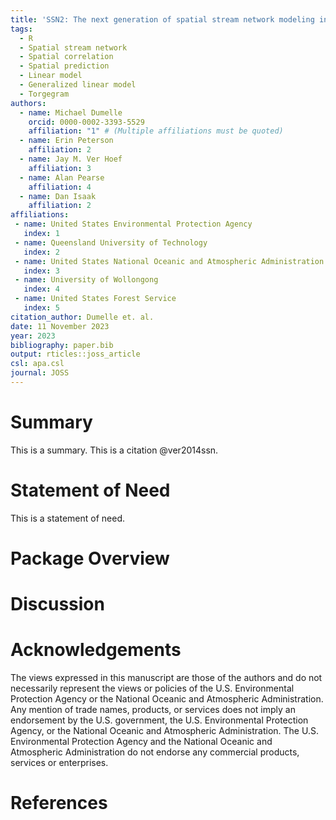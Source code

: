 ```yaml
---
title: 'SSN2: The next generation of spatial stream network modeling in R'
tags:
  - R
  - Spatial stream network
  - Spatial correlation
  - Spatial prediction
  - Linear model
  - Generalized linear model
  - Torgegram
authors:
  - name: Michael Dumelle
    orcid: 0000-0002-3393-5529
    affiliation: "1" # (Multiple affiliations must be quoted)
  - name: Erin Peterson
    affiliation: 2
  - name: Jay M. Ver Hoef
    affiliation: 3
  - name: Alan Pearse
    affiliation: 4
  - name: Dan Isaak
    affiliation: 2
affiliations:
 - name: United States Environmental Protection Agency
   index: 1
 - name: Queensland University of Technology
   index: 2
 - name: United States National Oceanic and Atmospheric Administration
   index: 3
 - name: University of Wollongong
   index: 4
 - name: United States Forest Service
   index: 5
citation_author: Dumelle et. al.
date: 11 November 2023
year: 2023
bibliography: paper.bib
output: rticles::joss_article
csl: apa.csl
journal: JOSS
---
```


# Summary

This is a summary. This is a citation @ver2014ssn.

# Statement of Need

This is a statement of need.

# Package Overview

# Discussion

# Acknowledgements

The views expressed in this manuscript are those of the authors and do not necessarily represent the views or policies of the U.S. Environmental Protection Agency or the National Oceanic and Atmospheric Administration. Any mention of trade names, products, or services does not imply an endorsement by the U.S. government, the U.S. Environmental Protection Agency, or the National Oceanic and Atmospheric Administration. The U.S. Environmental Protection Agency and the National Oceanic and Atmospheric Administration do not endorse any commercial products, services or enterprises.

# References

